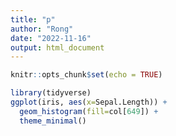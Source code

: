 ```yaml
---
title: "p"
author: "Rong"
date: "2022-11-16"
output: html_document
---
```


```r
knitr::opts_chunk$set(echo = TRUE)
```

```r
library(tidyverse)
ggplot(iris, aes(x=Sepal.Length)) +
  geom_histogram(fill=col[649]) +
  theme_minimal()
```


